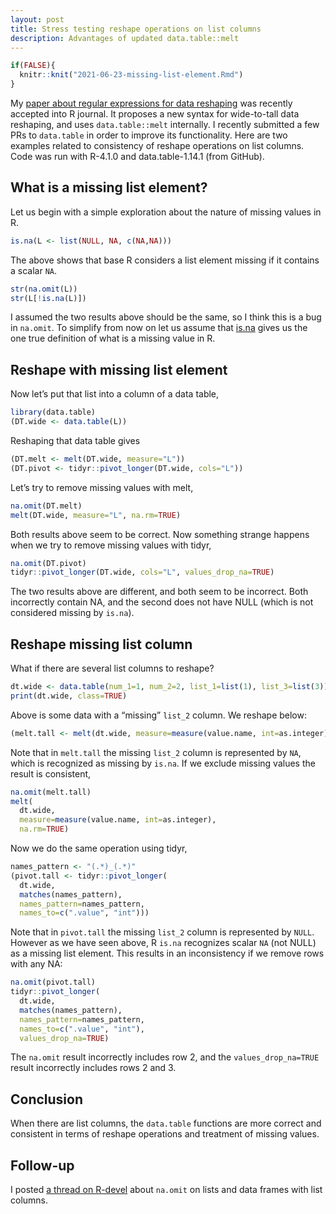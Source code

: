 ```yaml
---
layout: post
title: Stress testing reshape operations on list columns
description: Advantages of updated data.table::melt
---
```


```r
if(FALSE){
  knitr::knit("2021-06-23-missing-list-element.Rmd")
}
```

My [paper about regular expressions for data
reshaping](https://github.com/tdhock/nc-article) was recently accepted
into R journal. It proposes a new syntax for wide-to-tall data
reshaping, and uses `data.table::melt` internally. I recently
submitted a few PRs to `data.table` in order to improve its
functionality. Here are two examples related to consistency of reshape
operations on list columns. Code was run with R-4.1.0 and
data.table-1.14.1 (from GitHub).

## What is a missing list element?

Let us begin with a simple exploration about the nature of missing
values in R.

```r
is.na(L <- list(NULL, NA, c(NA,NA)))
```

The above shows that base R considers a list element missing if it
contains a scalar `NA`. 

```r
str(na.omit(L))
str(L[!is.na(L)])
```

I assumed the two results above should be the same, so I think this is
a bug in `na.omit`. To simplify from now on let us assume that
[is.na](https://github.com/wch/r-source/blob/b560647e74459fa2f40262dcaf1abf171c197efc/src/main/coerce.c#L2247-L2271)
gives us the one true definition of what is a missing value in R. 

## Reshape with missing list element

Now let's put that list into a column of a data table,

```r
library(data.table)
(DT.wide <- data.table(L))
```

Reshaping that data table gives

```r
(DT.melt <- melt(DT.wide, measure="L"))
(DT.pivot <- tidyr::pivot_longer(DT.wide, cols="L"))
```

Let's try to remove missing values with melt,

```r
na.omit(DT.melt)
melt(DT.wide, measure="L", na.rm=TRUE)
```

Both results above seem to be correct. Now something strange happens
when we try to remove missing values with tidyr,

```r
na.omit(DT.pivot)
tidyr::pivot_longer(DT.wide, cols="L", values_drop_na=TRUE)
```

The two results above are different, and both seem to be
incorrect. Both incorrectly contain NA, and the second does not have
NULL (which is not considered missing by `is.na`).

## Reshape missing list column

What if there are several list columns to reshape?

```r
dt.wide <- data.table(num_1=1, num_2=2, list_1=list(1), list_3=list(3))
print(dt.wide, class=TRUE)
```

Above is some data with a "missing" `list_2` column. We reshape below:

```r
(melt.tall <- melt(dt.wide, measure=measure(value.name, int=as.integer)))
```

Note that in `melt.tall` the missing `list_2` column is represented
by `NA`, which is recognized as missing by `is.na`. If we exclude
missing values the result is consistent,

```r
na.omit(melt.tall)
melt(
  dt.wide,
  measure=measure(value.name, int=as.integer),
  na.rm=TRUE)
```

Now we do the same operation using tidyr,

```r
names_pattern <- "(.*)_(.*)"
(pivot.tall <- tidyr::pivot_longer(
  dt.wide,
  matches(names_pattern),
  names_pattern=names_pattern,
  names_to=c(".value", "int")))
```

Note that in `pivot.tall` the missing `list_2` column is represented
by `NULL`.  However as we have seen above, R `is.na` recognizes scalar
`NA` (not NULL) as a missing list element. This results in an
inconsistency if we remove rows with any NA:

```r
na.omit(pivot.tall)
tidyr::pivot_longer(
  dt.wide,
  matches(names_pattern),
  names_pattern=names_pattern,
  names_to=c(".value", "int"),
  values_drop_na=TRUE)
```

The `na.omit` result incorrectly includes row 2, and the
`values_drop_na=TRUE` result incorrectly includes rows 2 and 3.

## Conclusion

When there are list columns, the `data.table` functions are more
correct and consistent in terms of reshape operations and treatment of
missing values.

## Follow-up

I posted [a thread on R-devel](https://stat.ethz.ch/pipermail/r-devel/2021-August/080994.html) about `na.omit` on lists and data frames
with list columns.
